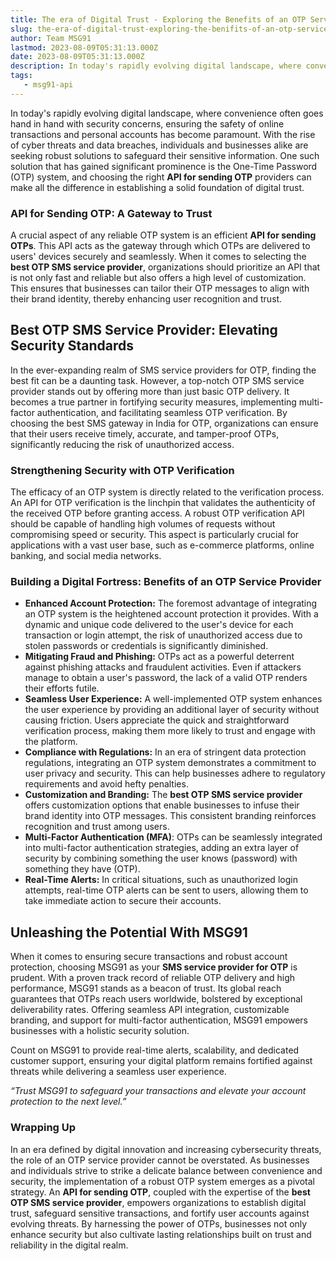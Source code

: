 ```yaml
---
title: The era of Digital Trust - Exploring the Benefits of an OTP Service Provider for Secure Transaction and Account Protection
slug: the-era-of-digital-trust-exploring-the-benifits-of-an-otp-service-provider-for-secure-transaction-and-account-protection
author: Team MSG91
lastmod: 2023-08-09T05:31:13.000Z
date: 2023-08-09T05:31:13.000Z
description: In today's rapidly evolving digital landscape, where convenience often goes hand in hand with security concerns, ensuring the safety of online transactions and personal accounts has become paramount. With the rise of cyber threats and data breaches, individuals and businesses alike are seeking robust solutions to safeguard their sensitive information. One such solution that has gained significant prominence is the One-Time Password OTP system, and choosing the right API for sending OTP providers can make all the difference in establishing a solid foundation of digital trust.
tags: 
   - msg91-api
---
```


In today's rapidly evolving digital landscape, where convenience often goes hand in hand with security concerns, ensuring the safety of online transactions and personal accounts has become paramount. With the rise of cyber threats and data breaches, individuals and businesses alike are seeking robust solutions to safeguard their sensitive information. One such solution that has gained significant prominence is the One-Time Password (OTP) system, and choosing the right **API for sending OTP** providers can make all the difference in establishing a solid foundation of digital trust.

### API for Sending OTP: A Gateway to Trust

A crucial aspect of any reliable OTP system is an efficient **API for sending OTPs**. This API acts as the gateway through which OTPs are delivered to users' devices securely and seamlessly. When it comes to selecting the **best OTP SMS service provider**, organizations should prioritize an API that is not only fast and reliable but also offers a high level of customization. This ensures that businesses can tailor their OTP messages to align with their brand identity, thereby enhancing user recognition and trust.

**Best OTP SMS Service Provider: Elevating Security Standards**
---------------------------------------------------------------

In the ever-expanding realm of SMS service providers for OTP, finding the best fit can be a daunting task. However, a top-notch OTP SMS service provider stands out by offering more than just basic OTP delivery. It becomes a true partner in fortifying security measures, implementing multi-factor authentication, and facilitating seamless OTP verification. By choosing the best SMS gateway in India for OTP, organizations can ensure that their users receive timely, accurate, and tamper-proof OTPs, significantly reducing the risk of unauthorized access.

### Strengthening Security with OTP Verification

The efficacy of an OTP system is directly related to the verification process. An API for OTP verification is the linchpin that validates the authenticity of the received OTP before granting access. A robust OTP verification API should be capable of handling high volumes of requests without compromising speed or security. This aspect is particularly crucial for applications with a vast user base, such as e-commerce platforms, online banking, and social media networks.

### Building a Digital Fortress: Benefits of an OTP Service Provider

* **Enhanced Account Protection:** The foremost advantage of integrating an OTP system is the heightened account protection it provides. With a dynamic and unique code delivered to the user's device for each transaction or login attempt, the risk of unauthorized access due to stolen passwords or credentials is significantly diminished.
* **Mitigating Fraud and Phishing:** OTPs act as a powerful deterrent against phishing attacks and fraudulent activities. Even if attackers manage to obtain a user's password, the lack of a valid OTP renders their efforts futile.
* **Seamless User Experience:** A well-implemented OTP system enhances the user experience by providing an additional layer of security without causing friction. Users appreciate the quick and straightforward verification process, making them more likely to trust and engage with the platform.
* **Compliance with Regulations:** In an era of stringent data protection regulations, integrating an OTP system demonstrates a commitment to user privacy and security. This can help businesses adhere to regulatory requirements and avoid hefty penalties.
* **Customization and Branding:** The **best OTP SMS service provider** offers customization options that enable businesses to infuse their brand identity into OTP messages. This consistent branding reinforces recognition and trust among users.
* **Multi-Factor Authentication (MFA)**: OTPs can be seamlessly integrated into multi-factor authentication strategies, adding an extra layer of security by combining something the user knows (password) with something they have (OTP).
* **Real-Time Alerts:** In critical situations, such as unauthorized login attempts, real-time OTP alerts can be sent to users, allowing them to take immediate action to secure their accounts.

**Unleashing the Potential With MSG91**
---------------------------------------

When it comes to ensuring secure transactions and robust account protection, choosing MSG91 as your **SMS service provider for OTP** is prudent. With a proven track record of reliable OTP delivery and high performance, MSG91 stands as a beacon of trust. Its global reach guarantees that OTPs reach users worldwide, bolstered by exceptional deliverability rates. Offering seamless API integration, customizable branding, and support for multi-factor authentication, MSG91 empowers businesses with a holistic security solution.   
  
Count on MSG91 to provide real-time alerts, scalability, and dedicated customer support, ensuring your digital platform remains fortified against threats while delivering a seamless user experience.

*“Trust MSG91 to safeguard your transactions and elevate your account protection to the next level.”*

### Wrapping Up

In an era defined by digital innovation and increasing cybersecurity threats, the role of an OTP service provider cannot be overstated. As businesses and individuals strive to strike a delicate balance between convenience and security, the implementation of a robust OTP system emerges as a pivotal strategy. An **API for sending OTP**, coupled with the expertise of the **best OTP SMS service provider**, empowers organizations to establish digital trust, safeguard sensitive transactions, and fortify user accounts against evolving threats. By harnessing the power of OTPs, businesses not only enhance security but also cultivate lasting relationships built on trust and reliability in the digital realm.

  


  


